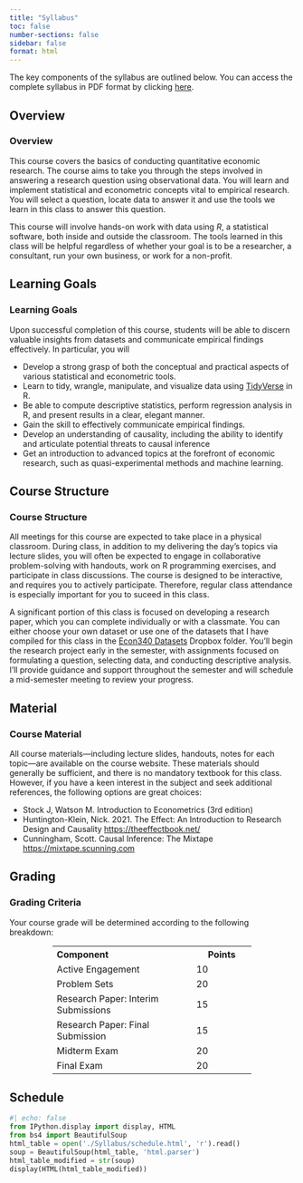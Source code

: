 ```yaml
---
title: "Syllabus"
toc: false
number-sections: false
sidebar: false
format: html
---
```


The key components of the syllabus are outlined below. You can access the complete syllabus in PDF format by clicking [here](Syllabus/Econ340Syllabus.pdf).

::: {.panel-tabset}

## Overview
### Overview

This course covers the basics of conducting quantitative economic research. The course aims to take you through the steps involved in answering a research question using observational data. You will learn and implement statistical and econometric concepts vital to empirical research. You will select a question, locate data to answer it and use the tools we learn in this class to answer this question.

This course will involve hands-on work with data using *R*, a statistical software, both inside and outside the classroom. The tools learned in this class will be helpful regardless of whether your goal is to be a researcher, a consultant, run your own business, or work for a non-profit.

## Learning Goals
### Learning Goals
Upon successful completion of this course, students will be able to discern valuable insights from datasets and communicate empirical findings effectively. In particular, you will

- Develop a strong grasp of both the conceptual and practical aspects of various statistical and econometric tools.
- Learn to tidy, wrangle, manipulate, and visualize data using [TidyVerse](https://www.tidyverse.org) in R.
- Be able to compute descriptive statistics, perform regression analysis in R, and present results in a clear, elegant manner.
- Gain the skill to effectively communicate empirical findings.
- Develop an understanding of causality, including the ability to identify and articulate potential threats to causal inference
- Get an introduction to advanced topics at the forefront of economic research, such as quasi-experimental methods and machine learning.

## Course Structure
### Course Structure

All meetings for this course are expected to take place in a physical classroom. During class, in addition to my delivering the day’s topics via lecture slides, you will often be expected to engage in collaborative problem-solving with handouts, work on R programming exercises, and participate in class discussions. The course is designed to be interactive, and requires you to actively participate. Therefore, regular class attendance is especially important for you to suceed in this class.

A significant portion of this class is focused on developing a research paper, which you can complete individually or with a classmate. You can either choose your own dataset or use one of the datasets that I have compiled for this class in the [Econ340 Datasets](https://www.dropbox.com/sh/9x7ac4qwnddl650/AAAP1FdTpFp2rXyZ6t-9-qqTa?dl=0) Dropbox folder. You’ll begin the research project early in the semester, with assignments focused on formulating a question, selecting data, and conducting descriptive analysis. I’ll provide guidance and support throughout the semester and will schedule a mid-semester meeting to review your progress.

## Material
### Course Material

All course materials—including lecture slides, handouts, notes for each topic—are available on the course website. These materials should generally be sufficient, and there is no mandatory textbook for this class. However, if you have a keen interest in the subject and seek additional references, the following options are great choices:

- Stock J, Watson M. Introduction to Econometrics (3rd edition)
- Huntington-Klein, Nick. 2021. The Effect: An Introduction to Research Design and Causality [https://theeffectbook.net/](https://theeffectbook.net/)
- Cunningham, Scott. Causal Inference: The Mixtape [https://mixtape.scunning.com](https://mixtape.scunning.com)


## Grading

### Grading Criteria

Your course grade will be determined according to the following breakdown:

<table style="margin-left: auto; margin-right: auto; width: 70%;">
  <tr>
    <th style="width: 70%; text-align: left;">Component</th>
    <th style="width: 30%;">Points</th>
  </tr>
  <tr>
    <td style="text-align: left;">Active Engagement</td>
    <td>10</td>
  </tr>
  <tr>
    <td style="text-align: left;">Problem Sets</td>
    <td>20</td>
  </tr>
  <tr>
    <td style="text-align: left;">Research Paper: Interim Submissions </td>
    <td>15</td>
  </tr>
  <tr>
    <td style="text-align: left;">Research Paper: Final Submission </td>
    <td>15</td>
  </tr>
  <tr>
    <td style="text-align: left;">Midterm Exam</td>
    <td>20</td>
  </tr>
  <tr>
    <td style="text-align: left;">Final Exam</td>
    <td>20</td>
  </tr>
</table>

## Schedule

```python
#| echo: false
from IPython.display import display, HTML
from bs4 import BeautifulSoup
html_table = open('./Syllabus/schedule.html', 'r').read()
soup = BeautifulSoup(html_table, 'html.parser')
html_table_modified = str(soup)
display(HTML(html_table_modified))
```


:::